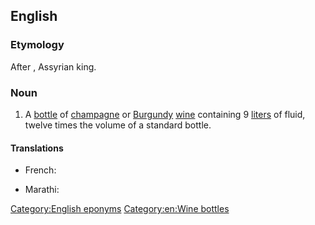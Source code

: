 ==English==

===Etymology===
After {{w|Shalmaneser V|Salmanazar}}, Assyrian king.

===Noun===
{{en-noun}}

# A [[bottle]] of [[champagne]] or [[Burgundy]] [[wine]] containing 9 [[liter]]s of fluid, twelve times the volume of a standard bottle.

====Translations====
{{trans-top|bottle of champagne or Burgundy wine}}
* French: {{t+|fr|salmanazar|m}}
{{trans-mid}}
* Marathi: {{t|mr|साल्मानाजार|f|tr=sālmānāzāra|sc=Deva}}
{{trans-bottom}}

[[Category:English eponyms]]
[[Category:en:Wine bottles]]